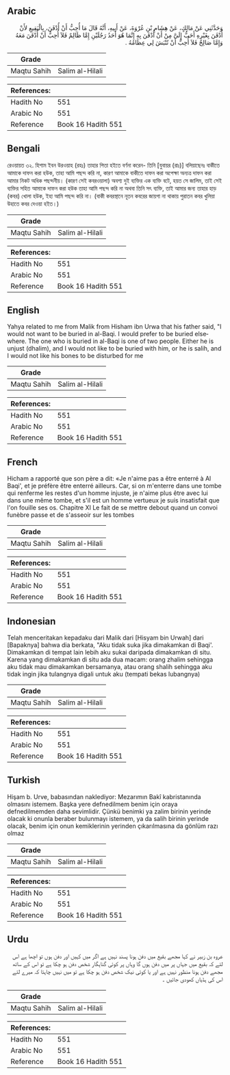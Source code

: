 ## Arabic


<div dir="rtl" lang="ar" style={{fontSize:'larger',backgroundColor:'#f8f9fa',padding:20}}>
وَحَدَّثَنِي عَنْ مَالِكٍ، عَنْ هِشَامِ بْنِ عُرْوَةَ، عَنْ أَبِيهِ، أَنَّهُ قَالَ مَا أُحِبُّ أَنْ أُدْفَنَ، بِالْبَقِيعِ لأَنْ أُدْفَنَ بِغَيْرِهِ أَحَبُّ إِلَىَّ مِنْ أَنْ أُدْفَنَ بِهِ إِنَّمَا هُوَ أَحَدُ رَجُلَيْنِ إِمَّا ظَالِمٌ فَلاَ أُحِبُّ أَنْ أُدْفَنَ مَعَهُ وَإِمَّا صَالِحٌ فَلاَ أُحِبُّ أَنْ تُنْبَشَ لِي عِظَامُهُ ‏.‏
</div>
<div style={{backgroundColor:'#f8f9fa',padding:20, marginBottom: 10}}><table> <thead> <tr> <th>Grade</th> <th></th> </tr> </thead> <tbody> <tr><td>Maqtu Sahih</td><td>Salim al-Hilali</td></tr></tbody></table><table> <thead> <tr> <th>References:</th> <th></th> </tr> </thead> <tbody><tr><td>Hadith No</td><td>551</td></tr><tr><td>Arabic No</td><td>551</td></tr><tr><td>Reference</td><td>Book 16 Hadith 551</td></tr></tbody></table></div>

## Bengali


<div dir="ltr" lang="bn" style={{fontSize:'larger',backgroundColor:'#f8f9fa',padding:20}}>
রেওয়ায়ত ৩২. হিশাম ইবন উরওয়াহ (রহঃ) তাহার পিতা হইতে বর্ণনা করেন- তিনি [যুবায়র (রাঃ)] বলিয়াছেনঃ বাকীতে আমাকে দাফন করা হউক, তাহা আমি পছন্দ করি না, কারণ আমাকে বাকীতে দাফন করা অপেক্ষা অন্যত্র দাফন করা আমার নিকট অধিক পছন্দনীয়। (কারণ সেই কবরওয়ালা) অবশ্য দুই ব্যক্তির এক ব্যক্তি বটে, হয়ত সে জালিম, তাই সেই ব্যক্তির সহিত আমাকে দাফন করা হউক তাহা আমি পছন্দ করি না অথবা তিনি সৎ ব্যক্তি, তাই আমার জন্য তাহার হাড় (কবর) খোলা হউক, ইহা আমি পছন্দ করি না। (বাকী কবরস্থানে নূতন কবরের জায়গা না থাকায় পুরাতন কবর খুলিয়া উহাতে কবর দেওয়া হইত।)
</div>
<div style={{backgroundColor:'#f8f9fa',padding:20, marginBottom: 10}}><table> <thead> <tr> <th>Grade</th> <th></th> </tr> </thead> <tbody> <tr><td>Maqtu Sahih</td><td>Salim al-Hilali</td></tr></tbody></table><table> <thead> <tr> <th>References:</th> <th></th> </tr> </thead> <tbody><tr><td>Hadith No</td><td>551</td></tr><tr><td>Arabic No</td><td>551</td></tr><tr><td>Reference</td><td>Book 16 Hadith 551</td></tr></tbody></table></div>

## English


<div dir="ltr" lang="en" style={{fontSize:'larger',backgroundColor:'#f8f9fa',padding:20}}>
Yahya related to me from Malik from Hisham ibn Urwa that his father said, "I would not want to be buried in al-Baqi. I would prefer to be buried elsewhere. The one who is buried in al-Baqi is one of two people. Either he is unjust (dhalim), and I would not like to be buried with him, or he is salih, and I would not like his bones to be disturbed for me
</div>
<div style={{backgroundColor:'#f8f9fa',padding:20, marginBottom: 10}}><table> <thead> <tr> <th>Grade</th> <th></th> </tr> </thead> <tbody> <tr><td>Maqtu Sahih</td><td>Salim al-Hilali</td></tr></tbody></table><table> <thead> <tr> <th>References:</th> <th></th> </tr> </thead> <tbody><tr><td>Hadith No</td><td>551</td></tr><tr><td>Arabic No</td><td>551</td></tr><tr><td>Reference</td><td>Book 16 Hadith 551</td></tr></tbody></table></div>

## French


<div dir="ltr" lang="fr" style={{fontSize:'larger',backgroundColor:'#f8f9fa',padding:20}}>
Hicham a rapporté que son père a dit: «Je n'aime pas a être enterré à Al Baqi', et je préfère être enterré ailleurs. Car, si on m'enterre dans une tombe qui renferme les restes d'un homme injuste, je n'aime plus être avec lui dans une même tombe, et s'il est un homme vertueux je suis insatisfait que l'on fouille ses os. Chapitre XI Le fait de se mettre debout quand un convoi funèbre passe et de s'asseoir sur les tombes
</div>
<div style={{backgroundColor:'#f8f9fa',padding:20, marginBottom: 10}}><table> <thead> <tr> <th>Grade</th> <th></th> </tr> </thead> <tbody> <tr><td>Maqtu Sahih</td><td>Salim al-Hilali</td></tr></tbody></table><table> <thead> <tr> <th>References:</th> <th></th> </tr> </thead> <tbody><tr><td>Hadith No</td><td>551</td></tr><tr><td>Arabic No</td><td>551</td></tr><tr><td>Reference</td><td>Book 16 Hadith 551</td></tr></tbody></table></div>

## Indonesian


<div dir="ltr" lang="id" style={{fontSize:'larger',backgroundColor:'#f8f9fa',padding:20}}>
Telah menceritakan kepadaku dari Malik dari [Hisyam bin Urwah] dari [Bapaknya] bahwa dia berkata, "Aku tidak suka jika dimakamkan di Baqi'. Dimakamkan di tempat lain lebih aku sukai daripada dimakamkan di situ. Karena yang dimakamkan di situ ada dua macam: orang zhalim sehingga aku tidak mau dimakamkan bersamanya, atau orang shalih sehingga aku tidak ingin jika tulangnya digali untuk aku (tempati bekas lubangnya)
</div>
<div style={{backgroundColor:'#f8f9fa',padding:20, marginBottom: 10}}><table> <thead> <tr> <th>Grade</th> <th></th> </tr> </thead> <tbody> <tr><td>Maqtu Sahih</td><td>Salim al-Hilali</td></tr></tbody></table><table> <thead> <tr> <th>References:</th> <th></th> </tr> </thead> <tbody><tr><td>Hadith No</td><td>551</td></tr><tr><td>Arabic No</td><td>551</td></tr><tr><td>Reference</td><td>Book 16 Hadith 551</td></tr></tbody></table></div>

## Turkish


<div dir="ltr" lang="tr" style={{fontSize:'larger',backgroundColor:'#f8f9fa',padding:20}}>
Hişam b. Urve, babasından naklediyor: Mezarımın Bakî kabristanında olmasını istemem. Başka yere defnedilmem benim için oraya defnedilmemden daha sevimlidir. Çünkü benimki ya zalim birinin yerinde olacak ki onunla beraber bulunmayı istemem, ya da salih birinin yerinde olacak, benim için onun kemiklerinin yerinden çıkarılmasına da gönlüm razı olmaz
</div>
<div style={{backgroundColor:'#f8f9fa',padding:20, marginBottom: 10}}><table> <thead> <tr> <th>Grade</th> <th></th> </tr> </thead> <tbody> <tr><td>Maqtu Sahih</td><td>Salim al-Hilali</td></tr></tbody></table><table> <thead> <tr> <th>References:</th> <th></th> </tr> </thead> <tbody><tr><td>Hadith No</td><td>551</td></tr><tr><td>Arabic No</td><td>551</td></tr><tr><td>Reference</td><td>Book 16 Hadith 551</td></tr></tbody></table></div>

## Urdu


<div dir="rtl" lang="ur" style={{fontSize:'larger',backgroundColor:'#f8f9fa',padding:20}}>
عروہ بن زبیر نے کہا مجھے بقیع میں دفن ہونا پسند نہیں ہے اگر میں کہیں اور دفن ہوں تو اچھا ہے اس لئے کہ بقیع میں جہاں پر میں دفن ہوں گا وہاں پر کوئی گناہگار شخص دفن ہو چکا ہے تو اس کے ساتھ مجھے دفن ہونا منظور نہیں ہے اور یا کوئی نیک شخص دفن ہو چکا ہے تو میں نہیں چاہتا کہ میرے لئے اس کی ہڈیاں کھودی جائیں ۔
</div>
<div style={{backgroundColor:'#f8f9fa',padding:20, marginBottom: 10}}><table> <thead> <tr> <th>Grade</th> <th></th> </tr> </thead> <tbody> <tr><td>Maqtu Sahih</td><td>Salim al-Hilali</td></tr></tbody></table><table> <thead> <tr> <th>References:</th> <th></th> </tr> </thead> <tbody><tr><td>Hadith No</td><td>551</td></tr><tr><td>Arabic No</td><td>551</td></tr><tr><td>Reference</td><td>Book 16 Hadith 551</td></tr></tbody></table></div>
